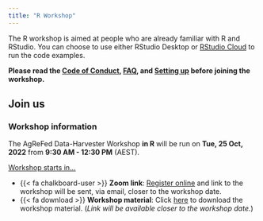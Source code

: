 ```yaml
---
title: "R Workshop"
---
```


The R workshop is aimed at people who are already familiar with R and RStudio. You can choose to use either RStudio Desktop or [RStudio Cloud](https://rstudio.cloud/) to run the code examples. 

::: callout-important
**Please read the [Code of Conduct](/code-of-conduct.qmd), [FAQ](/faq.qmd), and [Setting up](/rdocs/r01-setup.qmd) before joining the workshop.**
:::

## Join us

::: callout-tip
### Workshop information {.unnumbered}

The AgReFed Data-Harvester Workshop **in R** will be run on **Tue, 25 Oct, 2022** from **9:30 AM - 12:30 PM** (AEST).

<script src="https://cdn.logwork.com/widget/countdown.js"></script>
<a href="https://logwork.com/countdown-w5fs" class="countdown-timer" data-style="circles" data-timezone="Australia/Sydney" data-date="2022-10-25 09:30">Workshop starts in...</a>
:::


- {{< fa chalkboard-user >}} **Zoom link**: [Register online](https://www.eventbrite.com.au/e/agrefed-data-harvester-workshop-tickets-425515517367r) and link to the workshop will be sent, via email, closer to the workshop date.
- {{< fa download >}} **Workshop material**: Click [here]() to download the workshop material. (*Link will be available closer to the workshop date.*) 